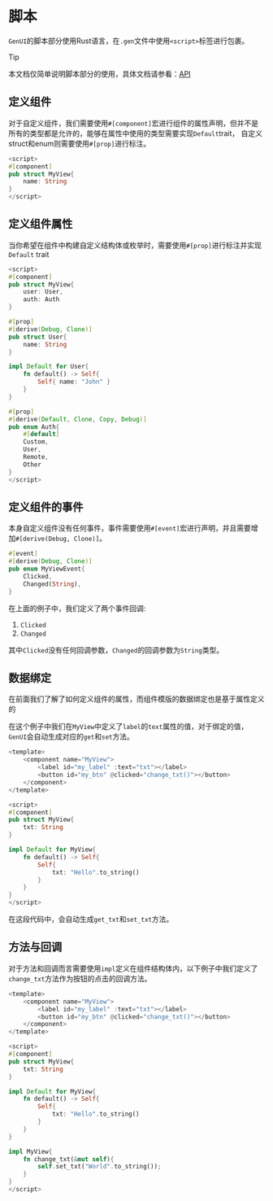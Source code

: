 # 脚本

`GenUI`的脚本部分使用Rust语言，在`.gen`文件中使用`<script>`标签进行包裹。

> [!TIP]
>
> 本文档仅简单说明脚本部分的使用，具体文档请参看：[API](/zh/api/index)

## 定义组件

对于自定义组件，我们需要使用`#[component]`宏进行组件的属性声明，但并不是所有的类型都是允许的，能够在属性中使用的类型需要实现`Default`trait，
自定义struct和enum则需要使用`#[prop]`进行标注。

```rust
<script>
#[component]
pub struct MyView{
    name: String
}
</script>
```

## 定义组件属性

当你希望在组件中构建自定义结构体或枚举时，需要使用`#[prop]`进行标注并实现`Default` trait

```rust
<script>
#[component]
pub struct MyView{
    user: User,
    auth: Auth
}

#[prop]
#[derive(Debug, Clone)]
pub struct User{
    name: String
}

impl Default for User{
    fn default() -> Self{
        Self{ name: "John" }
    }
}

#[prop]
#[derive(Default, Clone, Copy, Debug)]
pub enum Auth{
    #[default]
    Custom,
    User,
    Remote,
    Other
}
</script>
```

## 定义组件的事件

本身自定义组件没有任何事件，事件需要使用`#[event]`宏进行声明，并且需要增加`#[derive(Debug, Clone)]`。

```rust
#[event]
#[derive(Debug, Clone)]
pub enum MyViewEvent{
    Clicked,
    Changed(String),
}
```

在上面的例子中，我们定义了两个事件回调: 

1. `Clicked`
2. `Changed`

其中`Clicked`没有任何回调参数，`Changed`的回调参数为`String`类型。

## 数据绑定

在前面我们了解了如何定义组件的属性，而组件模版的数据绑定也是基于属性定义的

在这个例子中我们在`MyView`中定义了`label`的`text`属性的值，对于绑定的值，`GenUI`会自动生成对应的`get`和`set`方法。

```rust
<template>
    <component name="MyView">
        <label id="my_label" :text="txt"></label>
        <button id="my_btn" @clicked="change_txt()"></button>
    </component>
</template>

<script>
#[component]
pub struct MyView{
    txt: String
}

impl Default for MyView{
    fn default() -> Self{
        Self{
            txt: "Hello".to_string()
        }
    }
}
</script>
```

在这段代码中，会自动生成`get_txt`和`set_txt`方法。

## 方法与回调

对于方法和回调而言需要使用`impl`定义在组件结构体内，以下例子中我们定义了`change_txt`方法作为按钮的点击的回调方法。

```rust
<template>
    <component name="MyView">
        <label id="my_label" :text="txt"></label>
        <button id="my_btn" @clicked="change_txt()"></button>
    </component>
</template>

<script>
#[component]
pub struct MyView{
    txt: String
}

impl Default for MyView{
    fn default() -> Self{
        Self{
            txt: "Hello".to_string()
        }
    }
}

impl MyView{
    fn change_txt(&mut self){
        self.set_txt("World".to_string());
    }
}
</script>
```